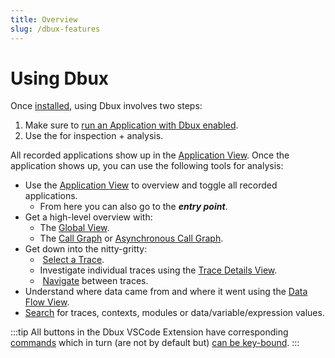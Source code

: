 ```yaml
---
title: Overview
slug: /dbux-features
---
```


# Using Dbux


<!-- <TOC toc={toc} /> -->


Once [installed](#installation), using Dbux involves two steps:

1. Make sure to [run an Application with Dbux enabled](./02-enable-dbux.mdx).
2. Use the <ToolLink name="dbux-code" /> for inspection + analysis.

All recorded applications show up in the [Application View](./06-applications.mdx).
Once the application shows up, you can use the following tools for analysis:

* Use the [Application View](./06-applications.mdx) to overview and toggle all recorded applications.
  * From here you can also go to the ***entry point***.
* Get a high-level overview with:
  * The [Global View](./07-global.mdx).
  * The [Call Graph](./08-call-graph.mdx) or [Asynchronous Call Graph](./20-asynchronous-call-graph.mdx).
* Get down into the nitty-gritty:
  * &#8203;<DarkLightImg src="crosshair_red.svg" /> [Select a Trace](./05-select-trace.mdx).
  * Investigate individual traces using the [Trace Details View](./30-trace-details.mdx).
  * &#8203;<DarkLightImg width="24px" src="nextInContext.svg" /> <DarkLightImg width="24px" src="previousInContext.svg" /> [Navigate](./30-trace-details.mdx#navigation) between traces.
* Understand where data came from and where it went using the [Data Flow View](./50-data-flow.mdx).
* [Search](./40-search.mdx) for traces, contexts, modules or data/variable/expression values.

:::tip
All buttons in the Dbux VSCode Extension have corresponding [commands](./tools-and-configuration/dbux-code#commands) which in turn (are not by default but) [can be key-bound](https://code.visualstudio.com/docs/getstarted/keybindings).
:::
